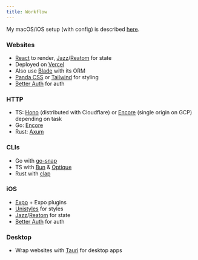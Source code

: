 ```yaml
---
title: Workflow
---
```


My macOS/iOS setup (with config) is described [here](/config).

### Websites

- [React](https://react.dev) to render, [Jazz](https://jazz.tools)/[Reatom](https://v1000.reatom.dev) for state
- Deployed on [Vercel](https://vercel.com)
- Also use [Blade](https://blade.im) with its ORM
- [Panda CSS](https://panda-css.com) or [Tailwind](https://tailwindcss.com) for styling
- [Better Auth](https://better-auth.com) for auth

### HTTP

- TS: [Hono](https://hono.dev) (distributed with Cloudflare) or [Encore](https://encore.dev) (single origin on GCP) depending on task
- Go: [Encore](https://encore.dev)
- Rust: [Axum](https://github.com/tokio-rs/axum)

### CLIs

- Go with [go-snap](https://github.com/dzonerzy/go-snap)
- TS with [Bun](https://bun.sh) & [Optique](https://github.com/dahlia/optique)
- Rust with [clap](https://github.com/clap-rs/clap)

### iOS

- [Expo](https://expo.dev) + Expo plugins
- [Unistyles](https://unistyl.es) for styles
- [Jazz](https://jazz.tools)/[Reatom](https://v1000.reatom.dev) for state
- [Better Auth](https://better-auth.com) for auth

### Desktop

- Wrap websites with [Tauri](https://tauri.app) for desktop apps
